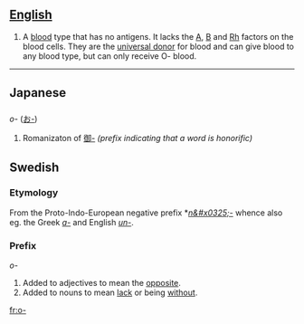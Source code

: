 ==[[English]]==
#A [[blood]] type that has no antigens.  It lacks the [[A]], [[B]] and [[Rh]] factors on the blood cells.  They are the [[universal donor]] for blood and can give blood to any blood type, but can only receive O- blood.

----

== Japanese ==
=== {{Romaji}} ===
''o-'' ([[お-]])

# Romanizaton of [[御-]] ''(prefix indicating that a word is honorific)''

==Swedish==

===Etymology===
From the Proto-Indo-European negative prefix *''[[n&#x0325;-]]'' whence also eg. the Greek ''[[a-]]'' and English ''[[un-]]''.

===Prefix===
''o-''
#Added to adjectives to mean the [[opposite]].
#Added to nouns to mean [[lack]] or being [[without]].

[[fr:o-]]